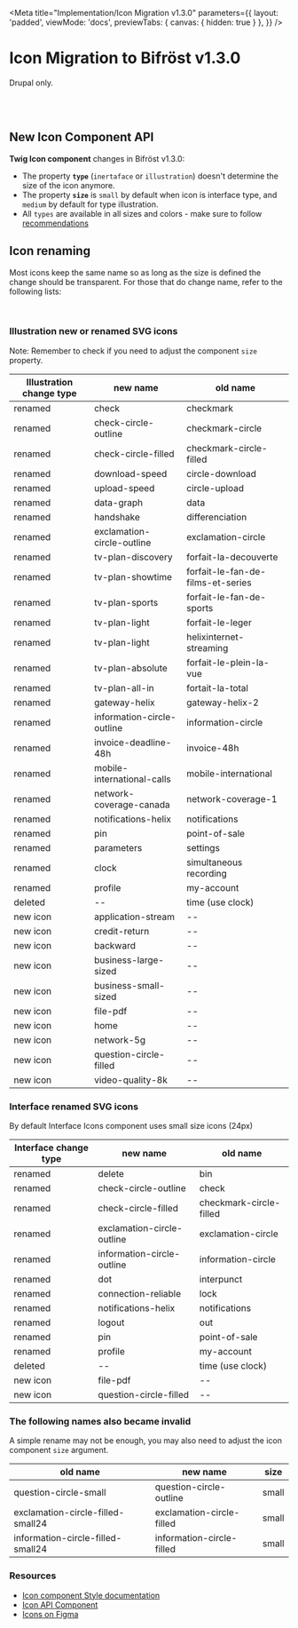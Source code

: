 
<Meta
    title="Implementation/Icon Migration v1.3.0"
    parameters={{
        layout: 'padded',
        viewMode: 'docs',
        previewTabs: { canvas: { hidden: true } },
    }}
/>

# Icon Migration to Bifröst v1.3.0

Drupal only.

<br />
<br />

## New Icon Component API

**Twig Icon component** changes in Bifröst v1.3.0:

-   The property **`type`** (`inertaface` or `illustration`) doesn't determine the size of the icon anymore.
-   The property **`size`** is `small` by default when icon is interface type, and `medium` by default for type illustration.
-   All `types` are available in all sizes and colors - make sure to follow [recommendations](https://www.figma.com/file/u25bSG8COM4azJ04CztTv8/DS---Medias?node-id=130%3A2093)

## Icon renaming

Most icons keep the same name so as long as the size is defined the change should be transparent. For those that do change name, refer to the following lists:

<br />

### Illustration new or renamed SVG icons

Note: Remember to check if you need to adjust the component `size` property.

| Illustration change type | new name                   | old name                          |
| ------------------------ | -------------------------- | --------------------------------- |
| renamed                  | check                      | checkmark                         |
| renamed                  | check-circle-outline       | checkmark-circle                  |
| renamed                  | check-circle-filled        | checkmark-circle-filled           |
| renamed                  | download-speed             | circle-download                   |
| renamed                  | upload-speed               | circle-upload                     |
| renamed                  | data-graph                 | data                              |
| renamed                  | handshake                  | differenciation                   |
| renamed                  | exclamation-circle-outline | exclamation-circle                |
| renamed                  | tv-plan-discovery          | forfait-la-decouverte             |
| renamed                  | tv-plan-showtime           | forfait-le-fan-de-films-et-series |
| renamed                  | tv-plan-sports             | forfait-le-fan-de-sports          |
| renamed                  | tv-plan-light              | forfait-le-leger                  |
| renamed                  | tv-plan-light              | helixinternet-streaming           |
| renamed                  | tv-plan-absolute           | forfait-le-plein-la-vue           |
| renamed                  | tv-plan-all-in             | fortait-la-total                  |
| renamed                  | gateway-helix              | gateway-helix-2                   |
| renamed                  | information-circle-outline | information-circle                |
| renamed                  | invoice-deadline-48h       | invoice-48h                       |
| renamed                  | mobile-international-calls | mobile-international              |
| renamed                  | network-coverage-canada    | network-coverage-1                |
| renamed                  | notifications-helix        | notifications                     |
| renamed                  | pin                        | point-of-sale                     |
| renamed                  | parameters                 | settings                          |
| renamed                  | clock                      | simultaneous recording            |
| renamed                  | profile                    | my-account                        |
| deleted                  | --                         | time (use clock)                  |
| new icon                 | application-stream         | --                                |
| new icon                 | credit-return              | --                                |
| new icon                 | backward                   | --                                |
| new icon                 | business-large-sized       | --                                |
| new icon                 | business-small-sized       | --                                |
| new icon                 | file-pdf                   | --                                |
| new icon                 | home                       | --                                |
| new icon                 | network-5g                 | --                                |
| new icon                 | question-circle-filled     | --                                |
| new icon                 | video-quality-8k           | --                                |

### Interface renamed SVG icons

By default Interface Icons component uses small size icons (24px)

| Interface change type | new name                   | old name                |
| --------------------- | -------------------------- | ----------------------- |
| renamed               | delete                     | bin                     |
| renamed               | check-circle-outline       | check                   |
| renamed               | check-circle-filled        | checkmark-circle-filled |
| renamed               | exclamation-circle-outline | exclamation-circle      |
| renamed               | information-circle-outline | information-circle      |
| renamed               | dot                        | interpunct              |
| renamed               | connection-reliable        | lock                    |
| renamed               | notifications-helix        | notifications           |
| renamed               | logout                     | out                     |
| renamed               | pin                        | point-of-sale           |
| renamed               | profile                    | my-account              |
| deleted               | --                         | time (use clock)        |
| new icon              | file-pdf                   | --                      |
| new icon              | question-circle-filled     | --                      |

### The following names also became invalid

A simple rename may not be enough, you may also need to adjust the icon component `size` argument.

| old name                          | new name                  | size  |
| --------------------------------- | ------------------------- | ----- |
| question-circle-small             | question-circle-outline   | small |
| exclamation-circle-filled-small24 | exclamation-circle-filled | small |
| information-circle-filled-small24 | information-circle-filled | small |

### Resources

-   [Icon component Style documentation](/story/styles-icons--page)
-   [Icon API Component](/story/components-icon--drupal-interface)
-   [Icons on Figma](https://www.figma.com/file/u25bSG8COM4azJ04CztTv8/DS---Medias?node-id=0%3A1)
